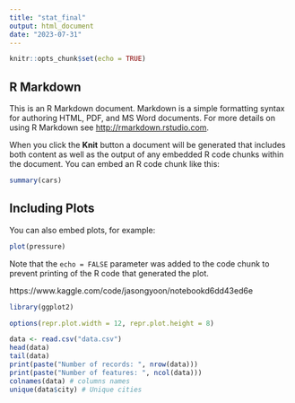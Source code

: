 ```yaml
---
title: "stat_final"
output: html_document
date: "2023-07-31"
---
```


```r
knitr::opts_chunk$set(echo = TRUE)
```

## R Markdown

This is an R Markdown document. Markdown is a simple formatting syntax for authoring HTML, PDF, and MS Word documents. For more details on using R Markdown see <http://rmarkdown.rstudio.com>.

When you click the **Knit** button a document will be generated that includes both content as well as the output of any embedded R code chunks within the document. You can embed an R code chunk like this:

```r
summary(cars)
```

## Including Plots

You can also embed plots, for example:

```r
plot(pressure)
```

Note that the `echo = FALSE` parameter was added to the code chunk to prevent printing of the R code that generated the plot.


https://www.kaggle.com/code/jasongyoon/notebookd6dd43ed6e
```r
library(ggplot2)

options(repr.plot.width = 12, repr.plot.height = 8)

data <- read.csv("data.csv")
head(data)
tail(data)
print(paste("Number of records: ", nrow(data)))
print(paste("Number of features: ", ncol(data)))
colnames(data) # columns names
unique(data$city) # Unique cities
```

